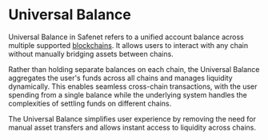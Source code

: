# Universal Balance

Universal Balance in Safenet refers to a unified account balance across multiple supported [blockchains](../chains.mdx). 
It allows users to interact with any chain without manually bridging assets between chains.

Rather than holding separate balances on each chain, the Universal Balance aggregates the user's funds across all chains and manages liquidity dynamically. 
This enables seamless cross-chain transactions, with the user spending from a single balance while the underlying system handles the complexities of settling funds on different chains.

The Universal Balance simplifies user experience by removing the need for manual asset transfers and allows instant access to liquidity across chains.

